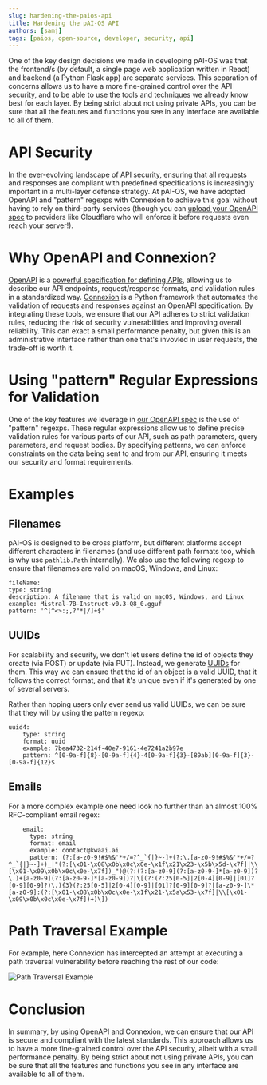 ```yaml
---
slug: hardening-the-paios-api
title: Hardening the pAI-OS API
authors: [samj]
tags: [paios, open-source, developer, security, api]
---
```


One of the key design decisions we made in developing pAI-OS was that the frontend/s (by default, a single page web application written in React) and backend (a Python Flask app) are separate services. This separation of concerns allows us to have a more fine-grained control over the API security, and to be able to use the tools and techniques we already know best for each layer. By being strict about not using private APIs, you can be sure that all the features and functions you see in any interface are available to all of them.

# API Security

In the ever-evolving landscape of API security, ensuring that all requests and responses are compliant with predefined specifications is increasingly important in a multi-layer defense strategy. At pAI-OS, we have adopted OpenAPI and "pattern" regexps with Connexion to achieve this goal without having to rely on third-party services (though you can [upload your OpenAPI spec](https://developers.cloudflare.com/api-shield/security/schema-validation/) to providers like Cloudflare who will enforce it before requests even reach your server!).

# Why OpenAPI and Connexion?

[OpenAPI](https://openapis.org/) is a [powerful specification for defining APIs](https://spec.openapis.org/oas/latest.html), allowing us to describe our API endpoints, request/response formats, and validation rules in a standardized way. [Connexion](https://connexion.readthedocs.io/) is a Python framework that automates the validation of requests and responses against an OpenAPI specification. By integrating these tools, we ensure that our API adheres to strict validation rules, reducing the risk of security vulnerabilities and improving overall reliability. This can exact a small performance penalty, but given this is an administrative interface rather than one that's invovled in user requests, the trade-off is worth it.

# Using "pattern" Regular Expressions for Validation

One of the key features we leverage in [our OpenAPI spec](https://github.com/paios-io/paios/blob/main/paios/api/openapi.yaml) is the use of "pattern" regexps. These regular expressions allow us to define precise validation rules for various parts of our API, such as path parameters, query parameters, and request bodies. By specifying patterns, we can enforce constraints on the data being sent to and from our API, ensuring it meets our security and format requirements.

# Examples

## Filenames

pAI-OS is designed to be cross platform, but different platforms accept different characters in filenames (and use different path formats too, which is why use `pathlib.Path` internally). We also use the following regexp to ensure that filenames are valid on macOS, Windows, and Linux:

```
fileName:
type: string
description: A filename that is valid on macOS, Windows, and Linux
example: Mistral-7B-Instruct-v0.3-Q8_0.gguf
pattern: '^[^<>:;,?"*|/]+$'
```

## UUIDs

For scalability and security, we don't let users define the id of objects they create (via POST) or update (via PUT). Instead, we generate [UUIDs](https://en.wikipedia.org/wiki/Universally_unique_identifier) for them. This way we can ensure that the id of an object is a valid UUID, that it follows the correct format, and that it's unique even if it's generated by one of several servers.

Rather than hoping users only ever send us valid UUIDs, we can be sure that they will by using the pattern regexp:

```
uuid4:
    type: string
    format: uuid
    example: 7bea4732-214f-40e7-9161-4e7241a2b97e
    pattern: ^[0-9a-f]{8}-[0-9a-f]{4}-4[0-9a-f]{3}-[89ab][0-9a-f]{3}-[0-9a-f]{12}$
```

## Emails

For a more complex example one need look no further than an almost 100% RFC-compliant email regex:

```
    email:
      type: string
      format: email
      example: contact@kwaai.ai
      pattern: (?:[a-z0-9!#$%&'*+/=?^_`{|}~-]+(?:\.[a-z0-9!#$%&'*+/=?^_`{|}~-]+)_|"(?:[\x01-\x08\x0b\x0c\x0e-\x1f\x21\x23-\x5b\x5d-\x7f]|\\[\x01-\x09\x0b\x0c\x0e-\x7f])_")@(?:(?:[a-z0-9](?:[a-z0-9-]*[a-z0-9])?\.)+[a-z0-9](?:[a-z0-9-]*[a-z0-9])?|\[(?:(?:25[0-5]|2[0-4][0-9]|[01]?[0-9][0-9]?)\.){3}(?:25[0-5]|2[0-4][0-9]|[01]?[0-9][0-9]?|[a-z0-9-]\*[a-z0-9]:(?:[\x01-\x08\x0b\x0c\x0e-\x1f\x21-\x5a\x53-\x7f]|\\[\x01-\x09\x0b\x0c\x0e-\x7f])+)\])
```

# Path Traversal Example

For example, here Connexion has intercepted an attempt at executing a path traversal vulnerability before reaching the rest of our code:

![Path Traversal Example](../images/2024-06-07-path-traversal.webp)

# Conclusion

In summary, by using OpenAPI and Connexion, we can ensure that our API is secure and compliant with the latest standards. This approach allows us to have a more fine-grained control over the API security, albeit with a small performance penalty. By being strict about not using private APIs, you can be sure that all the features and functions you see in any interface are available to all of them.
